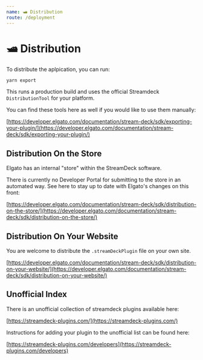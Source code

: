 ```yaml
---
name: 🛥️ Distribution
route: /deployment
---
```


# 🛥️ Distribution

To distribute the aplpication, you can run:

```
yarn export
```

This runs a production build and uses the official Streamdeck `DistributionTool` for your platform.

You can find these tools here as well if you would like to use them manually:

[https://developer.elgato.com/documentation/stream-deck/sdk/exporting-your-plugin/](https://developer.elgato.com/documentation/stream-deck/sdk/exporting-your-plugin/)

## Distribution On the Store

Elgato has an internal "store" within the StreamDeck software.

There is currently no Developer Portal for submitting to the store in an automated way. See here to stay up to date with Elgato's changes on this front:

[https://developer.elgato.com/documentation/stream-deck/sdk/distribution-on-the-store/](https://developer.elgato.com/documentation/stream-deck/sdk/distribution-on-the-store/)

## Distribution On Your Website

You are welcome to distribute the `.streamDeckPlugin` file on your own site.

[https://developer.elgato.com/documentation/stream-deck/sdk/distribution-on-your-website/](https://developer.elgato.com/documentation/stream-deck/sdk/distribution-on-your-website/)

## Unofficial Index

There is an unofficial collection of streamdeck plugins available here:

[https://streamdeck-plugins.com/](https://streamdeck-plugins.com/)

Instructions for adding your plugin to the unofficial list can be found here:

[https://streamdeck-plugins.com/developers](https://streamdeck-plugins.com/developers)

